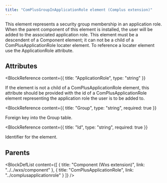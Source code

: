 ```yaml
---
title: "ComPlusGroupInApplicationRole element (Complus extension)"
---
```



This element represents a security group membership in an
 application role. When the parent component of this element is installed, the
 user will be added to the associated application role. This element must be a
 descendent of a Component element; it can not be a child of a
 ComPlusApplicationRole locater element. To reference a locater element use the
 ApplicationRole attribute.


## Attributes

<BlockWrapper>

  <BlockReference
    content={{
      title: "ApplicationRole",
      type: "string"
    }}
  >
  If the element is not a child of a ComPlusApplicationRole
   element, this attribute should be provided with the id of a
   ComPlusApplicationRole element representing the application role the user is
   to be added to.
  </BlockReference>

  <BlockReference
    content={{
      title: "Group",
      type: "string",
      required: true
    }}
  >
  Foreign key into the Group table.
  </BlockReference>

  <BlockReference
    content={{
      title: "Id",
      type: "string",
      required: true
    }}
  >
  Identifier for the element.
  </BlockReference>

</BlockWrapper>


## Parents

<BlockDefList content={[
    {
      title: "Component (Wxs extension)",
      link: "../../wxs/component"
    },
    {
      title: "ComPlusApplicationRole",
      link: "../complusapplicationrole"
    }
  ]}
/>